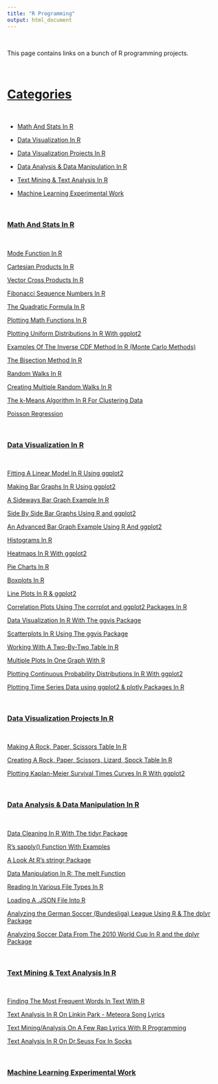 ```yaml
---
title: "R Programming"
output: html_document
---
```


&nbsp;

This page contains links on a bunch of R programming projects. 

&nbsp;

# <u>Categories</u>

&nbsp;

* <a href="#mathstats">Math And Stats In R</a>

* <a href="#rvisual">Data Visualization In R</a>

* <a href="#visualprojects">Data Visualization Projects In R</a>

* <a href="#rdata">Data Analysis & Data Manipulation In R</a>

* <a href="#textmining">Text Mining & Text Analysis In R</a>

* <a href="#ml">Machine Learning Experimental Work</a>

&nbsp;

<a name="mathstats"></a>

### <u>Math And Stats In R</u>

&nbsp;

[Mode Function In R](./rmath-mode-function.html)

[Cartesian Products In R](./rmath-cartesian-prod.html)

[Vector Cross Products In R](./rmath-cross-prod-r.html)

[Fibonacci Sequence Numbers In R](./rmath-fibonacci.html)

[The Quadratic Formula In R](./rmath-quad-formula-r.html)

[Plotting Math Functions In R](./rmath-plotting-math-functions.html)

[Plotting Uniform Distributions In R With ggplot2](./rmath-uniform-plots.html)

[Examples Of The Inverse CDF Method In R (Monte Carlo Methods)](./rmath-inverse-cdf-examples.html)

[The Bisection Method In R](./rmath-bisection-method.html)

[Random Walks In R](./rmath-random-walks.html)

[Creating Multiple Random Walks In R](./rmath-multiple-rwalks.html)

[The k-Means Algorithm In R For Clustering Data](./rmath-kmeans.html)

[Poisson Regression](./rmath-poisson-regression.html)

<a name="rvisual"></a>

&nbsp;

### <u>Data Visualization In R</u>

&nbsp;

[Fitting A Linear Model In R Using ggplot2](./rvisual-linear-model.html)

[Making Bar Graphs In R Using ggplot2](./rvisual-bargraphs.html)

[A Sideways Bar Graph Example In R](./rvisual-sideways-bargraph.html)

[Side By Side Bar Graphs Using R and ggplot2](./rvisual-sidebyside-bar.html)

[An Advanced Bar Graph Example Using R And ggplot2](./rvisual-adv-bargraphs.html)

[Histograms In R](./rvisual-histograms.html)

[Heatmaps In R With ggplot2](./rvisual-heatmaps.html)

[Pie Charts In R](./rvisual-piecharts.html)

[Boxplots In R](./rvisual-boxplots.html)

[Line Plots In R & ggplot2](./rvisual-line-plots.html)

[Correlation Plots Using The corrplot and ggplot2 Packages In R](./rvisual-corrplots.html)

[Data Visualization In R With The ggvis Package](./rvisual-ggvis-guide.html)

[Scatterplots In R Using The ggvis Package](./rvisual-scatterplots-ggvis.html)

[Working With A Two-By-Two Table In R](./rvisual-twoway-table.html)

[Multiple Plots In One Graph With R](./rvisual-multiple-plots.html)

[Plotting Continuous Probability Distributions In R With ggplot2](./rvisual-cont-prob-dists.html)

[Plotting Time Series Data using ggplot2 & plotly Packages In R](./rvisual-timeseries-plot.html)

&nbsp;

<a name="visualprojects"></a>

### <u>Data Visualization Projects In R</u>

&nbsp;

[Making A Rock, Paper, Scissors Table In R](./rvisual-rockpaperscissors.html)

[Creating A Rock, Paper, Scissors, Lizard, Spock Table In R](./rvisual-rpsls.html)

[Plotting Kaplan-Meier Survival Times Curves In R With ggplot2](./rvisual-kaplan-meier.html)

&nbsp;

<a name="rdata"></a>

### <u>Data Analysis & Data Manipulation In R</u>

&nbsp;

[Data Cleaning In R With The tidyr Package](./ranalysis-tidyr-clean.html)

[R's sapply() Function With Examples](./ranalysis-sapply.html)

[A Look At R's stringr Package](./ranalysis-sapply.html)

[Data Manipulation In R: The melt Function](./ranalysis-meltFunction.html)

[Reading In Various File Types In R](./ranalysis-readfile-types.html)

[Loading A .JSON File Into R](./ranalysis-JSON.html)

[Analyzing the German Soccer (Bundesliga) League Using R & The dplyr Package](./ranalysis-bundesligR.html)

[Analyzing Soccer Data From The 2010 World Cup In R and the dplyr Package](./ranalysis-soccer2010.html)

&nbsp;

<a name="textmining"></a>

### <u>Text Mining & Text Analysis In R</u>

&nbsp;

[Finding The Most Frequent Words In Text With R](./rtext-freq-words.html)

[Text Analysis In R On Linkin Park - Meteora Song Lyrics](./rtext-meteora.html)

[Text Mining/Analysis On A Few Rap Lyrics With R Programming](./rtext-raplyrics.html)

[Text Analysis In R On Dr.Seuss Fox In Socks](./rtext-foxsocks.html)

&nbsp;

<a name="ml"></a>

### <u>Machine Learning Experimental Work</u>

&nbsp;
